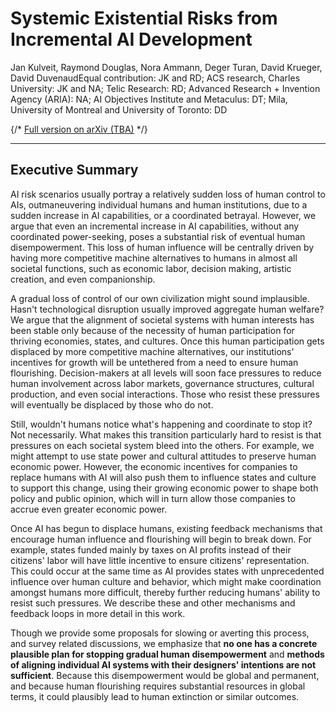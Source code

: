 <h1 style={{fontSize:"1.5rem", fontStyle:"normal", fontWeight:"normal", marginTop:"-1rem"}}>Systemic Existential Risks from Incremental AI Development</h1>

<div style={{ fontStyle: "italic", maxWidth: "50em", paddingTop:"0" }}>
  Jan Kulveit, Raymond Douglas, Nora Ammann, Deger Turan, David Krueger, David Duvenaud<Footnote mark="*">Equal contribution: JK and RD; ACS research, Charles University: JK and NA; Telic Research: RD; Advanced Research + Invention Agency (ARIA): NA; AI Objectives Institute and Metaculus: DT; Mila, University of Montreal and University of Toronto: DD</Footnote>
</div>

{/* [Full version on arXiv (TBA)](https://arxiv.org/abs/2501.00000) */}

<hr />

<a id="executive-summary"></a>
## Executive Summary

AI risk scenarios usually portray a relatively sudden loss of human control to AIs, outmaneuvering individual humans and human institutions, due to a sudden increase in AI capabilities, or a coordinated betrayal.
However, we argue that even an incremental increase in AI capabilities, without any coordinated power-seeking, poses a substantial risk of eventual human disempowerment.
This loss of human influence will be centrally driven by having more competitive machine alternatives to humans in almost all societal functions, such as economic labor, decision making, artistic creation, and even companionship.

A gradual loss of control of our own civilization might sound implausible.
Hasn't technological disruption usually improved aggregate human welfare?
We argue that the alignment of societal systems with human interests has been stable only because of the necessity of human participation for thriving economies, states, and cultures. Once this human participation gets displaced by more competitive machine alternatives, our institutions' incentives for growth will be untethered from a need to ensure human flourishing.
Decision-makers at all levels will soon face pressures to reduce human involvement across labor markets, governance structures, cultural production, and even social interactions.
Those who resist these pressures will eventually be displaced by those who do not.

Still, wouldn't humans notice what's happening and coordinate to stop it?
Not necessarily.
What makes this transition particularly hard to resist is that pressures on each societal system bleed into the others. For example, we might attempt to use state power and cultural attitudes to preserve human economic power. However, the economic incentives for companies to replace humans with AI will also push them to influence states and culture to support this change, using their growing economic power to shape both policy and public opinion, which will in turn allow those companies to accrue even greater economic power.

Once AI has begun to displace humans, existing feedback mechanisms that encourage human influence and flourishing will begin to break down. For example, states funded mainly by taxes on AI profits instead of their citizens' labor will have little incentive to ensure citizens' representation.
This could occur at the same time as AI provides states with unprecedented influence over human culture and behavior, which might make coordination amongst humans more difficult, thereby further reducing humans' ability to resist such pressures.
We describe these and other mechanisms and feedback loops in more detail in this work.

Though we provide some proposals for slowing or averting this process, and survey related discussions, we emphasize that **no one has a concrete plausible plan for stopping gradual human disempowerment** and **methods of aligning individual AI systems with their designers' intentions are not sufficient**.
Because this disempowerment would be global and permanent, and because human flourishing requires substantial resources in global terms, it could plausibly lead to human extinction or similar outcomes.
